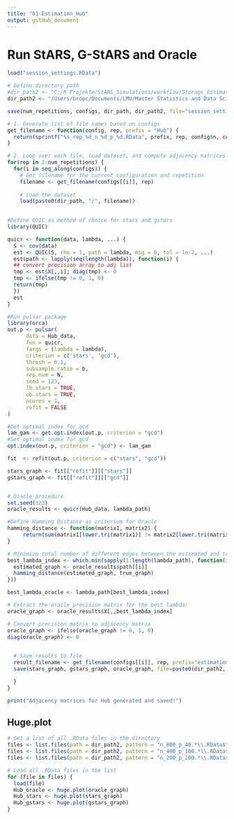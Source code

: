 ```yaml
---
title: "01-Estimation_Hub"
output: gitHub_document
---
```



# Run StARS, G-StARS and Oracle
```r

load("session_settings.RData")

# Define directory path
#dir_path2 <- "C:/R Projekte/StARS_Simulations/workflow/Storage_Estimation_Hub"
dir_path2 <- "/Users/bropc/Documents/LMU/Master Statistics and Data Science/Masterarbeit/R Master/StARS_Simulations/workflow/Storage_Estimation_Hub"

save(num_repetitions, configs, dir_path, dir_path2, file="session_settings.RData")

# 1. Generate list of file names based on configs
get_filename <- function(config, rep, prefix = "Hub") {
  return(sprintf("%s_rep_%d_n_%d_p_%d.RData", prefix, rep, config$n, config$p))
}

# 2. Loop over each file, load dataset, and compute adjacency matrices
for(rep in 1:num_repetitions) {
  for(i in seq_along(configs)) {
    # Get filename for the current configuration and repetition
    filename <- get_filename(configs[[i]], rep)
    
    # Load the dataset
    load(paste0(dir_path, "/", filename))

    
#Define QUIC as method of choice for stars and gstars
library(QUIC)

quicr <- function(data, lambda, ...) {
  S <- cov(data)
  est <- QUIC(S, rho = 1, path = lambda, msg = 0, tol = 1e-2, ...)
  est$path <- lapply(seq(length(lambda)), function(i) {
  ## convert precision array to adj list
  tmp <- est$X[,,i]; diag(tmp) <- 0
  tmp <- ifelse(tmp != 0, 1, 0)
  return(tmp)
  })
  est
}

#Run pulsar package
library(orca)
out.p <- pulsar(
      data = Hub_data,
      fun = quicr,
      fargs = (lambda = lambda),
      criterion = c('stars', 'gcd'),
      thresh = 0.1,
      subsample.ratio = b,
      rep.num = N,
      seed = 123,
      lb.stars = TRUE,
      ub.stars = TRUE,
      ncores = 1,
      refit = FALSE
)

#Get optimal index for gcd
lam_gam <- get.opt.index(out.p, criterion = "gcd")
#Set optimal index for gcd
opt.index(out.p, criterion = "gcd") <- lam_gam

fit  <- refit(out.p, criterion = c("stars", "gcd"))

stars_graph <- fit[["refit"]][["stars"]]
gstars_graph <- fit[["refit"]][["gcd"]]


# Oracle procedure
set.seed(123)
oracle_results <- quicr(Hub_data, lambda_path)

#Define Hamming Distance as criterium for Oracle
hamming_distance <- function(matrix1, matrix2) {
     return(sum(matrix1[lower.tri(matrix1)] != matrix2[lower.tri(matrix2)]))
}

# Minimize total number of different edges between the estimated and true graph
best_lambda_index <- which.min(sapply(1:length(lambda_path), function(i) {
  estimated_graph <- oracle_results$path[[i]]
  hamming_distance(estimated_graph, true_graph)
}))

best_lambda_oracle <- lambda_path[best_lambda_index]

# Extract the oracle precision matrix for the best lambda:
oracle_graph <- oracle_results$X[,,best_lambda_index]

# Convert precision matrix to adjacency matrix
oracle_graph <- ifelse(oracle_graph != 0, 1, 0)
diag(oracle_graph) <- 0

    
  # Save results to file
  result_filename <- get_filename(configs[[i]], rep, prefix="estimation")
  save(stars_graph, gstars_graph, oracle_graph, file=paste0(dir_path2, "/", ... = result_filename))

  }
}

print("Adjacency matrices for Hub generated and saved!")
```


## Huge.plot
```r

# Get a list of all .RData files in the directory
files <- list.files(path = dir_path2, pattern = "n_800_p_40.*\\.RData$", full.names = TRUE)
files <- list.files(path = dir_path2, pattern = "n_400_p_100.*\\.RData$", full.names = TRUE)
files <- list.files(path = dir_path2, pattern = "n_200_p_200.*\\.RData$", full.names = TRUE)

# Load all .RData files in the list
for (file in files) {
  load(file)
  Hub_oracle <- huge.plot(oracle_graph)
  Hub_stars <- huge.plot(stars_graph)
  Hub_gstars <- huge.plot(gstars_graph)
}



```



